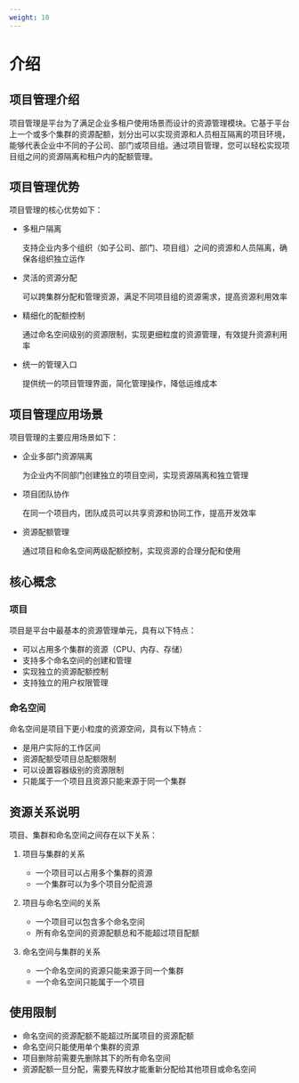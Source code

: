 ```yaml
---
weight: 10
---
```


# 介绍

## 项目管理介绍

项目管理是平台为了满足企业多租户使用场景而设计的资源管理模块。它基于平台上一个或多个集群的资源配额，划分出可以实现资源和人员相互隔离的项目环境，能够代表企业中不同的子公司、部门或项目组。通过项目管理，您可以轻松实现项目组之间的资源隔离和租户内的配额管理。

## 项目管理优势

项目管理的核心优势如下：

- 多租户隔离
  
  支持企业内多个组织（如子公司、部门、项目组）之间的资源和人员隔离，确保各组织独立运作

- 灵活的资源分配
  
  可以跨集群分配和管理资源，满足不同项目组的资源需求，提高资源利用效率

- 精细化的配额控制
  
  通过命名空间级别的资源限制，实现更细粒度的资源管理，有效提升资源利用率

- 统一的管理入口
  
  提供统一的项目管理界面，简化管理操作，降低运维成本

## 项目管理应用场景

项目管理的主要应用场景如下：

- 企业多部门资源隔离
  
  为企业内不同部门创建独立的项目空间，实现资源隔离和独立管理

- 项目团队协作
  
  在同一个项目内，团队成员可以共享资源和协同工作，提高开发效率

- 资源配额管理
  
  通过项目和命名空间两级配额控制，实现资源的合理分配和使用

## 核心概念

### 项目

项目是平台中最基本的资源管理单元，具有以下特点：

- 可以占用多个集群的资源（CPU、内存、存储）
- 支持多个命名空间的创建和管理
- 实现独立的资源配额控制
- 支持独立的用户权限管理

### 命名空间

命名空间是项目下更小粒度的资源空间，具有以下特点：

- 是用户实际的工作区间
- 资源配额受项目总配额限制
- 可以设置容器级别的资源限制
- 只能属于一个项目且资源只能来源于同一个集群

## 资源关系说明

项目、集群和命名空间之间存在以下关系：

1. 项目与集群的关系
   - 一个项目可以占用多个集群的资源
   - 一个集群可以为多个项目分配资源

2. 项目与命名空间的关系
   - 一个项目可以包含多个命名空间
   - 所有命名空间的资源配额总和不能超过项目配额

3. 命名空间与集群的关系
   - 一个命名空间的资源只能来源于同一个集群
   - 一个命名空间只能属于一个项目

## 使用限制

- 命名空间的资源配额不能超过所属项目的资源配额
- 命名空间只能使用单个集群的资源
- 项目删除前需要先删除其下的所有命名空间
- 资源配额一旦分配，需要先释放才能重新分配给其他项目或命名空间
